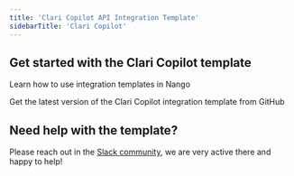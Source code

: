```yaml
---
title: 'Clari Copilot API Integration Template'
sidebarTitle: 'Clari Copilot'
---
```


## Get started with the Clari Copilot template

<Card title="How to use integration templates"
      href="/understand/concepts/templates"
      icon="book-open">
    Learn how to use integration templates in Nango
</Card>

<Card title="Get the Clari Copilot template"
      href="https://github.com/NangoHQ/integration-templates/tree/main/integrations/clari-copilot"
      icon="github">
    Get the latest version of the Clari Copilot integration template from GitHub
</Card>

## Need help with the template?
Please reach out in the [Slack community](https://nango.dev/slack), we are very active there and happy to help!